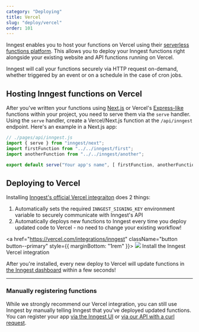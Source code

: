 ```yaml
---
category: "Deploying"
title: Vercel
slug: "deploy/vercel"
order: 101
---
```


Inngest enables you to host your functions on Vercel using their [serverless functions platform](https://vercel.com/docs/concepts/functions/serverless-functions). This allows you to deploy your Inngest functions right alongside your existing website and API functions running on Vercel.

Inngest will call your functions securely via HTTP request on-demand, whether triggered by an event or on a schedule in the case of cron jobs.

## Hosting Inngest functions on Vercel

After you've written your functions using [Next.js](/docs/frameworks/nextjs?ref=docs-deploy-vercel) or Vercel's [Express-like](/docs/frameworks/express?ref=docs-deploy-vercel) functions within your project, you need to serve them via the `serve` handler. Using the `serve` handler, create a Vercel/Next.js function at the `/api/inngest` endpoint. Here's an example in a Next.js app:

```js
// ./pages/api/inngest.js
import { serve } from "inngest/next";
import firstFunction from "../../inngest/first";
import anotherFunction from "../../inngest/another";

export default serve("Your app's name", [ firstFunction, anotherFunction ]);
```

## Deploying to Vercel

Installing [Inngest's official Vercel integraiton](https://vercel.com/integrations/inngest) does 2 things:

1. Automatically sets the required `INNGEST_SIGNING_KEY` environment variable to securely communicate with Inngest's API
2. Automatically deploys new functions to Inngest every time you deploy updated code to Vercel - no need to change your existing workflow!

<a href="https://vercel.com/integrations/inngest" className="button button--primary" style={{ marginBottom: "1rem" }}>
  <img src="/assets/brand-logos/vercel-icon-light.svg" className="button-icon" />
  Install the Inngest Vercel integration
</a>

After you're installed, every new deploy to Vercel will update functions in [the Inngest dashboard](https://app.inngest.com/functions) within a few seconds!

---

### Manually registering functions

While we strongly recommend our Vercel integration, you can still use Inngest by manually telling Inngest that you've deployed updated functions. You can register your app [via the Inngest UI](/docs/deploy#registering-via-the-ui) or [via our API with a curl request](/docs/deploy#registering-via-the-api).